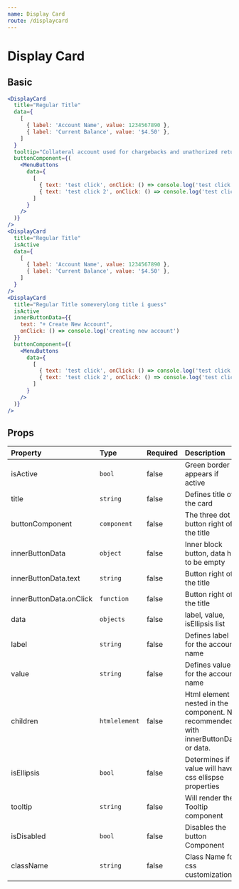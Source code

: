 ```yaml
---
name: Display Card
route: /displaycard
---
```


# Display Card



## Basic

<DisplayCardContainer/>

```jsx
<DisplayCard 
  title="Regular Title"
  data={
    [
      { label: 'Account Name', value: 1234567890 },
      { label: 'Current Balance', value: '$4.50' },
    ]
  }
  tooltip="Collateral account used for chargebacks and unathorized returns."
  buttonComponent={(
    <MenuButtons
      data={
        [
          { text: 'test click', onClick: () => console.log('test click') },
          { text: 'test click 2', onClick: () => console.log('test click 2') },
        ]
      }
    />
  )}
/>
<DisplayCard
  title="Regular Title"
  isActive
  data={
    [
      { label: 'Account Name', value: 1234567890 },
      { label: 'Current Balance', value: '$4.50' },
    ]
  }
/>
<DisplayCard
  title="Regular Title someverylong title i guess"
  isActive
  innerButtonData={{
    text: "+ Create New Account",
    onClick: () => console.log('creating new account')
  }}
  buttonComponent={(
    <MenuButtons
      data={
        [
          { text: 'test click', onClick: () => console.log('test click') },
          { text: 'test click 2', onClick: () => console.log('test click 2') },
        ]
      }
    />
  )}
/>
```

## Props

| Property                | Type                    | Required  | Description                                 |
| :-------                | :---                    | :-------  | :----------                                 |
| isActive                | `bool`                  | false     | Green border appears if active              |
| title                   | `string`                | false     | Defines title of the card                   |
| buttonComponent         | `component`             | false     | The three dot button right of the title     |
| innerButtonData         | `object`                | false     | Inner block button, data has to be empty    |
| innerButtonData.text    | `string`                | false     | Button right of the title                   |
| innerButtonData.onClick | `function`              | false     | Button right of the title                   |
| data                    | `objects`               | false     | label, value, isEllipsis list               |
| label                   | `string`                | false     | Defines label for the account name          |
| value                   | `string`                | false     | Defines value for the account name                                       |
| children                | `htmlelement`           | false     | Html element nested in the component. Not recommended with innerButtonData or data.                |
| isEllipsis              | `bool`                  | false     | Determines if value will have css ellispse properties |
| tooltip                 | `string`                | false     | Will render the Tooltip component            |
| isDisabled              | `bool`                  | false     | Disables the button Component                |
| className               | `string`                | false     | Class Name for css customization             |

